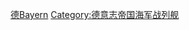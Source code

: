 {{catmain|巴伐利亚级战列舰}}
{{Commons category|Bayern class battleship}}

[[Category:戰艦等級|德Bayern]]
[[Category:德意志帝国海军战列舰|Category:德意志帝国海军战列舰]]
